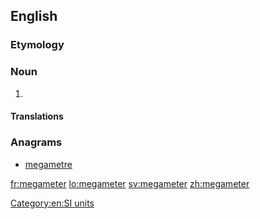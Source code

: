 ==English==

===Etymology===
{{prefix|mega|metri}}

===Noun===
{{en-noun}}

# {{alternative spelling of|megametre|from=US}}

====Translations====
{{trans-see|megametre}}

===Anagrams===
* [[megametre#English|megametre]]

[[Category:en:SI units]]

[[fr:megameter]]
[[lo:megameter]]
[[sv:megameter]]
[[zh:megameter]]
